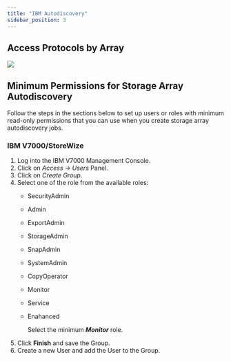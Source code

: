 ```yaml
---
title: "IBM Autodiscovery"
sidebar_position: 3
---
```


## Access Protocols by Array

![](/assets/images/discovery_storage_arrays_autodiscovery_ibm-autodiscovery.png)

## Minimum Permissions for Storage Array Autodiscovery

Follow the steps in the sections below to set up users or roles with minimum read-only permissions that you can use when you create storage array autodiscovery jobs.

### IBM V7000/StoreWize

1. Log into the IBM V7000 Management Console.
2. Click on _Access → Users_ Panel.
3. Click on _Create Group_.
4. Select one of the role from the available roles:
    - SecurityAdmin
    - Admin
    - ExportAdmin
    - StorageAdmin
    - SnapAdmin
    - SystemAdmin
    - CopyOperator
    - Monitor
    - Service
    - Enahanced  
          
        Select the minimum _**Monitor**_ role.
5. Click **Finish** and save the Group.
6. Create a new User and add the User to the Group.
